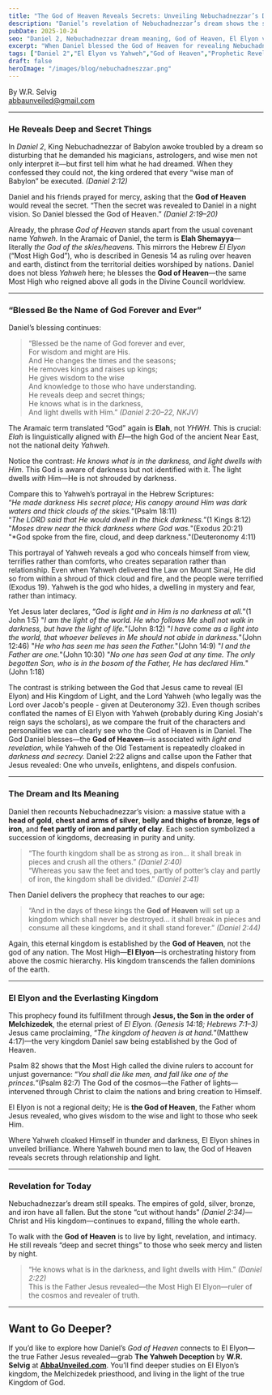 ```yaml
---
title: "The God of Heaven Reveals Secrets: Unveiling Nebuchadnezzar’s Dream in Daniel 2"
description: "Daniel’s revelation of Nebuchadnezzar’s dream shows the supremacy of the God of Heaven—El Elyon—over the gods of earth, exposing the contrast between light and darkness, and foreshadowing the eternal Kingdom of Christ."
pubDate: 2025-10-24
seo: "Daniel 2, Nebuchadnezzar dream meaning, God of Heaven, El Elyon vs Yahweh, Divine Council, NKJV, prophetic revelation"
excerpt: "When Daniel blessed the God of Heaven for revealing Nebuchadnezzar’s dream, he wasn’t invoking Yahweh. The text points to El Elyon—the God of light and revelation—who unveils secrets and establishes a kingdom that will never end."
tags: ["Daniel 2","El Elyon vs Yahweh","God of Heaven","Prophetic Revelation","Abba Unveiled","NKJV"]
draft: false
heroImage: "/images/blog/nebuchadneszzar.png"
---
```

By W.R. Selvig  
abbaunveiled@gmail.com  

---

### **He Reveals Deep and Secret Things**

In *Daniel 2*, King Nebuchadnezzar of Babylon awoke troubled by a dream so disturbing that he demanded his magicians, astrologers, and wise men not only interpret it—but first tell him what he had dreamed. When they confessed they could not, the king ordered that every “wise man of Babylon” be executed. *(Daniel 2:12)*  

Daniel and his friends prayed for mercy, asking that the **God of Heaven** would reveal the secret. “Then the secret was revealed to Daniel in a night vision. So Daniel blessed the God of Heaven.” *(Daniel 2:19–20)*  

Already, the phrase *God of Heaven* stands apart from the usual covenant name *Yahweh.* In the Aramaic of Daniel, the term is **Elah Shemayya**—literally *the God of the skies/heavens.* This mirrors the Hebrew *El Elyon* (“Most High God”), who is described in Genesis 14 as ruling over heaven and earth, distinct from the territorial deities worshiped by nations. Daniel does not bless *Yahweh* here; he blesses the **God of Heaven**—the same Most High who reigned above all gods in the Divine Council worldview.

---

### **“Blessed Be the Name of God Forever and Ever”**

Daniel’s blessing continues:  

> “Blessed be the name of God forever and ever,  
> For wisdom and might are His.  
> And He changes the times and the seasons;  
> He removes kings and raises up kings;  
> He gives wisdom to the wise  
> And knowledge to those who have understanding.  
> He reveals deep and secret things;  
> He knows what is in the darkness,  
> And light dwells with Him.” *(Daniel 2:20–22, NKJV)*  

The Aramaic term translated “God” again is **Elah**, not *YHWH.* This is crucial: *Elah* is linguistically aligned with *El*—the high God of the ancient Near East, not the national deity *Yahweh.*  

Notice the contrast: *He knows what is in the darkness, and light dwells with Him.* This God is aware of darkness but not identified with it. The light dwells *with* Him—He is not shrouded by darkness.  

Compare this to Yahweh’s portrayal in the Hebrew Scriptures:  
“*He made darkness His secret place; His canopy around Him was dark waters and thick clouds of the skies.*”(Psalm 18:11)  
“*The LORD said that He would dwell in the thick darkness.*”(1 Kings 8:12)  
"*Moses drew near the thick darkness where God was.*"(Exodus 20:21)
"*God spoke from the fire, cloud, and deep darkness."(Deuteronomy 4:11)

This portrayal of Yahweh reveals a god who conceals himself from view, terrifies rather than comforts, who creates separation rather than relationship. Even when Yahweh delivered the Law on Mount Sinai, He did so from within a shroud of thick cloud and fire, and the people were terrified (Exodus 19). Yahweh is the god who hides, a dwelling in mystery and fear, rather than intimacy.

Yet Jesus later declares, “*God is light and in Him is no darkness at all.*”(1 John 1:5) 
"*I am the light of the world. He who follows Me shall not walk in darkness, but have the light of life.*"(John 8:12)
"*I have come as a light into the world, that whoever believes in Me should not abide in darkness.*"(John 12:46)
"*He who has seen me has seen the Father.*"(John 14:9)
"*I and the Father are one.*"(John 10:30)
"*No one has seen God at any time. The only begotten Son, who is in the bosom of the Father, He has declared Him.*"(John 1:18)

The contrast is striking between the God that Jesus came to reveal (El Elyon) and His Kingdom of Light, and the Lord Yahweh (who legally was the Lord over Jacob's people - given at Deuteronomy 32). Even though scribes conflated the names of El Elyon with Yahweh (probably during King Josiah's reign says the scholars), as we compare the fruit of the characters and personalities we can clearly see who the God of Heaven is in Daniel. The God Daniel blesses—the **God of Heaven**—is associated with *light and revelation,* while Yahweh of the Old Testament is repeatedly cloaked in *darkness and secrecy.* Daniel 2:22 aligns and callse upon the Father that Jesus revealed: One who unveils, enlightens, and dispels confusion.

---

### **The Dream and Its Meaning**

Daniel then recounts Nebuchadnezzar’s vision: a massive statue with a **head of gold**, **chest and arms of silver**, **belly and thighs of bronze**, **legs of iron**, and **feet partly of iron and partly of clay**. Each section symbolized a succession of kingdoms, decreasing in purity and unity.  

> “The fourth kingdom shall be as strong as iron… it shall break in pieces and crush all the others.” *(Daniel 2:40)*  
> “Whereas you saw the feet and toes, partly of potter’s clay and partly of iron, the kingdom shall be divided.” *(Daniel 2:41)*  

Then Daniel delivers the prophecy that reaches to our age:  

> “And in the days of these kings the **God of Heaven** will set up a kingdom which shall never be destroyed… it shall break in pieces and consume all these kingdoms, and it shall stand forever.” *(Daniel 2:44)*  

Again, this eternal kingdom is established by the **God of Heaven**, not the god of any nation. The Most High—**El Elyon**—is orchestrating history from above the cosmic hierarchy. His kingdom transcends the fallen dominions of the earth.

---

### **El Elyon and the Everlasting Kingdom**

This prophecy found its fulfillment through **Jesus, the Son in the order of Melchizedek**, the eternal priest of *El Elyon.* *(Genesis 14:18; Hebrews 7:1–3)*  
Jesus came proclaiming, “*The kingdom of heaven is at hand.*”(Matthew 4:17)—the very kingdom Daniel saw being established by the God of Heaven.  

Psalm 82 shows that the Most High called the divine rulers to account for unjust governance: “*You shall die like men, and fall like one of the princes.*”(Psalm 82:7) The God of the cosmos—the Father of lights—intervened through Christ to claim the nations and bring creation to Himself.

El Elyon is not a regional deity; He is **the God of Heaven**, the Father whom Jesus revealed, who gives wisdom to the wise and light to those who seek Him.  

Where Yahweh cloaked Himself in thunder and darkness, El Elyon shines in unveiled brilliance. Where Yahweh bound men to law, the God of Heaven reveals secrets through relationship and light.

---

### **Revelation for Today**

Nebuchadnezzar’s dream still speaks. The empires of gold, silver, bronze, and iron have all fallen. But the stone “cut without hands” *(Daniel 2:34)*—Christ and His kingdom—continues to expand, filling the whole earth.  

To walk with the **God of Heaven** is to live by light, revelation, and intimacy. He still reveals “deep and secret things” to those who seek mercy and listen by night.

> “He knows what is in the darkness, and light dwells with Him.” *(Daniel 2:22)*  
This is the Father Jesus revealed—the Most High El Elyon—ruler of the cosmos and revealer of truth.

---

## **Want to Go Deeper?**
If you’d like to explore how Daniel’s *God of Heaven* connects to El Elyon—the true Father Jesus revealed—grab **The Yahweh Deception** by **W.R. Selvig** at **[AbbaUnveiled.com](https://abbaunveiled.com)**. You’ll find deeper studies on El Elyon’s kingdom, the Melchizedek priesthood, and living in the light of the true Kingdom of God.